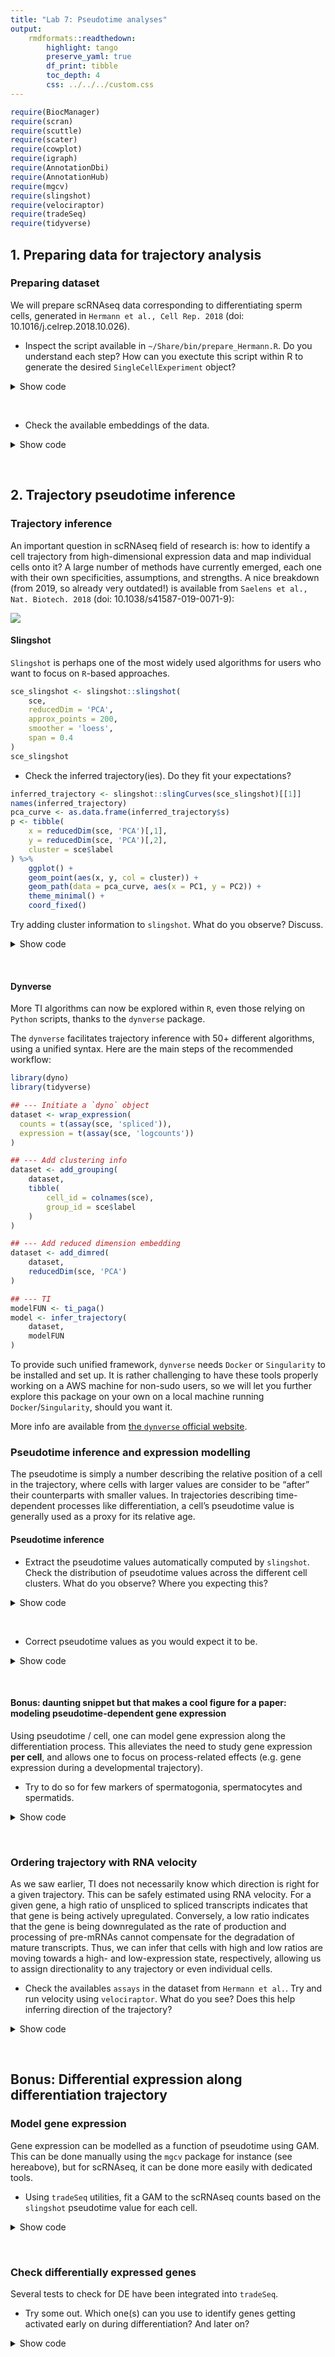 ```yaml
---
title: "Lab 7: Pseudotime analyses"
output: 
    rmdformats::readthedown: 
        highlight: tango
        preserve_yaml: true
        df_print: tibble
        toc_depth: 4
        css: ../../../custom.css
---
```


```r
require(BiocManager)
require(scran)
require(scuttle)
require(scater)
require(cowplot)
require(igraph)
require(AnnotationDbi)
require(AnnotationHub)
require(mgcv)
require(slingshot)
require(velociraptor)
require(tradeSeq)
require(tidyverse)
```

## 1. Preparing data for trajectory analysis

### Preparing dataset 

We will prepare scRNAseq data corresponding to differentiating sperm cells, 
generated in `Hermann et al., Cell Rep. 2018` (doi: 10.1016/j.celrep.2018.10.026). 

- Inspect the script available in `~/Share/bin/prepare_Hermann.R`. Do you understand each step? How can you exectute this script within R to generate the desired `SingleCellExperiment` object?

<details><summary>Show code</summary><p>
```r
source("~/Share/bin/prepare_Hermann.R")
sce
```
</p></details><br>

- Check the available embeddings of the data.

<details><summary>Show code</summary><p>
```r
reducedDims(sce)
require(patchwork)
p<- scater::plotReducedDim(sce, 'PCA', colour_by = 'label') + ggtitle('PCA') + 
    scater::plotReducedDim(sce, 'DiffusionMap', colour_by = 'label') + ggtitle('DiffusionMap')
```
</p></details><br>

## 2. Trajectory pseudotime inference 

### Trajectory inference 

An important question in scRNAseq field of research is: how to identify a cell trajectory 
from high-dimensional expression data and map individual cells onto it? 
A large number of methods have currently emerged, each one with their own specificities, assumptions, and strengths. 
A nice breakdown (from 2019, so already very outdated!) is available from 
`Saelens et al., Nat. Biotech. 2018` (doi: 10.1038/s41587-019-0071-9): 

![](.img/2021-06-01-11-29-36.png)

#### Slingshot 

`Slingshot` is perhaps one of the most widely used algorithms for users who want to focus on `R`-based approaches. 

```r
sce_slingshot <- slingshot::slingshot(
    sce, 
    reducedDim = 'PCA', 
    approx_points = 200, 
    smoother = 'loess', 
    span = 0.4
)
sce_slingshot
```

- Check the inferred trajectory(ies). Do they fit your expectations? 

```r
inferred_trajectory <- slingshot::slingCurves(sce_slingshot)[[1]]
names(inferred_trajectory)
pca_curve <- as.data.frame(inferred_trajectory$s)
p <- tibble(
    x = reducedDim(sce, 'PCA')[,1], 
    y = reducedDim(sce, 'PCA')[,2], 
    cluster = sce$label
) %>% 
    ggplot() + 
    geom_point(aes(x, y, col = cluster)) + 
    geom_path(data = pca_curve, aes(x = PC1, y = PC2)) + 
    theme_minimal() + 
    coord_fixed()
```

Try adding cluster information to `slingshot`. What do you observe? Discuss. 

<details><summary>Show code</summary><p>
```r
sce_slingshot <- slingshot::slingshot(
    sce, 
    reducedDim = 'PCA', 
    clusterLabels = sce$label, 
    approx_points = 200, 
    smoother = 'loess', 
    span = 0.4
)
pca_curve <- as.data.frame(slingshot::slingCurves(sce_slingshot)[[1]]$s)
p <- tibble(
    x = reducedDim(sce, 'PCA')[,1], 
    y = reducedDim(sce, 'PCA')[,2], 
    cluster = sce$label
) %>% 
    ggplot() + 
    geom_point(aes(x, y, col = cluster)) + 
    geom_path(data = pca_curve, aes(x = PC1, y = PC2)) + 
    theme_minimal() + 
    coord_fixed()
```
</p></details><br>

#### Dynverse 

More TI algorithms can now be explored within `R`, even those relying on `Python` scripts, 
thanks to the `dynverse` package. 

The `dynverse` facilitates trajectory inference with 50+ different algorithms, using a unified syntax. 
Here are the main steps of the recommended workflow: 

```r
library(dyno)
library(tidyverse)

## --- Initiate a `dyno` object
dataset <- wrap_expression(
  counts = t(assay(sce, 'spliced')), 
  expression = t(assay(sce, 'logcounts'))
)

## --- Add clustering info 
dataset <- add_grouping(
    dataset,
    tibble(
        cell_id = colnames(sce), 
        group_id = sce$label
    )
)

## --- Add reduced dimension embedding
dataset <- add_dimred(
    dataset,
    reducedDim(sce, 'PCA')
)

## --- TI
modelFUN <- ti_paga()
model <- infer_trajectory(
    dataset, 
    modelFUN
)
```

To provide such unified framework, `dynverse` needs `Docker` or `Singularity` to be installed and set up. 
It is rather challenging to have these tools properly working on a AWS machine for non-sudo users, so we will let you further explore
this package on your own on a local machine running `Docker`/`Singularity`, should you want it.  

More info are available from [the `dynverse` official website](https://dynverse.org/users/). 

### Pseudotime inference and expression modelling

The pseudotime is simply a number describing the relative position of a cell in the trajectory, 
where cells with larger values are consider to be “after” their counterparts with smaller values.
In trajectories describing time-dependent processes like differentiation, a cell’s pseudotime value 
is generally used as a proxy for its relative age. 

#### Pseudotime inference

- Extract the pseudotime values automatically computed by `slingshot`. Check the distribution of pseudotime values across the different cell clusters. What do you observe? Where you expecting this? 

<details><summary>Show code</summary><p>
```r
sce$pseudotime <- slingshot::slingPseudotime(sce_slingshot)[, 'Lineage1']
p <- tibble(
    cluster = sce$label, 
    pseudotime = sce$pseudotime
) %>% 
    ggplot(aes(x = cluster, y = pseudotime, fill = cluster)) + 
    geom_violin(scale = 'width') + 
    geom_boxplot(outlier.shape = NULL, width = 0.1, fill = 'white') + 
    theme(axis.text.x = element_text(angle = 45, hjust = 1, vjust = 1))
```
</p></details><br>

- Correct pseudotime values as you would expect it to be. 

<details><summary>Show code</summary><p>
```r
sce$pseudotime <- scales::rescale((-1 * slingshot::slingPseudotime(sce_slingshot)[, 'Lineage1']), c(0, 1))
```
</p></details><br>

#### Bonus: daunting snippet but that makes a cool figure for a paper: modeling pseudotime-dependent gene expression

Using pseudotime / cell, one can model gene expression along the differentiation process. 
This alleviates the need to study gene expression **per cell**, and allows one to focus 
on process-related effects (e.g. gene expression during a developmental trajectory). 

- Try to do so for few markers of spermatogonia, spermatocytes and spermatids.

<details><summary>Show code</summary><p>
```r
genes <- c(
    'Id4', 'Sycp3', 'Dmc1', 
    'Acr', 'Prm1', 'Pgk2'
)
fitExprs <- logcounts(sce[genes, ]) %>% # -------------------------------------- Get norm. counts for genes of interest
    as.matrix() %>%
    t() %>%
    as_tibble() %>% 
    mutate(  # ----------------------------------------------------------------- Add information for each cell
        cellID = colnames(sce), 
        cluster = sce$label, 
        pseudotime = sce$pseudotime
    ) %>% 
    pivot_longer(contains(genes), names_to = 'gene', values_to = 'obs_expr') %>% # - Pivot in "long" tidy format 
    mutate(gene = factor(gene, genes)) %>%
    group_by(gene) %>% # ------------------------------------------------------- Group rows by genes
    nest(.key = 'data') %>% # -------------------------------------------------- For each gene, extract the subtable into a column named data
    mutate(
        lmModel = map(data, ~stats::lm(obs_expr ~ pseudotime, data = .)), 
        lmFitted_expr = map(lmModel, predict), # ------------------------------- For each gene, fit the expression values ~ pseudotime with a linear model
        loessModel = map(data, ~stats::loess(obs_expr ~ pseudotime, data = .)), 
        loessFitted_expr = map(loessModel, predict), # ------------------------- For each gene, fit the expression values ~ pseudotime with a loess
        gamModel = map(data, ~mgcv::gam(obs_expr ~ s(pseudotime, bs = "cs"), data = .)), 
        gamFitted_expr = map(gamModel, predict) # ------------------------------ For each gene, fit the expression values ~ pseudotime with a GAM
    ) %>% 
    dplyr::select(-ends_with('Model')) %>%
    unnest(c(data, ends_with('_expr'))) # -------------------------------------- Unnest all the modelled expressions
p <- ggplot(fitExprs) + 
    geom_point(aes(x = pseudotime, y = obs_expr, col = cluster), alpha = 0.5) + 
    geom_line(aes(x = pseudotime, y = gamFitted_expr), col = 'white', size = 2, alpha = 0.5) + 
    geom_line(aes(x = pseudotime, y = gamFitted_expr), col = '#af2d0c', size = 1) +
    theme_minimal() + 
    facet_wrap(~gene) + 
    labs(y = 'logcounts') + 
    ggtitle('Fitted models of pseudotime-dependent gene expression')
```
</p></details><br>

### Ordering trajectory with RNA velocity

As we saw earlier, TI does not necessarily know which direction is right for a given trajectory. 
This can be safely estimated using RNA velocity. For a given gene, a high ratio of unspliced 
to spliced transcripts indicates that that gene is being actively upregulated. Conversely, a low ratio indicates that 
the gene is being downregulated as the rate of production and processing of pre-mRNAs cannot compensate for the degradation of mature transcripts. 
Thus, we can infer that cells with high and low ratios are moving towards a high- and low-expression state, respectively, 
allowing us to assign directionality to any trajectory or even individual cells.

- Check the availables `assays` in the dataset from `Hermann et al.`. Try and run velocity using `velociraptor`. What do you see? Does this help inferring direction of the trajectory? 

<details><summary>Show code</summary><p>
```r
assays(sce)
velo_out <- velociraptor::scvelo(
    sce, 
    assay.X = "spliced", 
    subset.row = rowData(sce)$isHVG, 
    use.dimred = "PCA", 
    mode = 'dynamic'
)
embedded_velo <- velociraptor::embedVelocity(reducedDim(sce, "PCA"), velo_out)
grid.df <- velociraptor::gridVectors(reducedDim(sce, "PCA"), embedded_velo, resolution = 30)
p <- scater::plotReducedDim(sce, 'PCA', colour_by = "label", point_alpha = 0.5) +
    geom_segment(
        data = grid.df, 
        mapping = aes(x = start.PC1, y = start.PC2, xend = end.PC1, yend = end.PC2), 
        arrow = arrow(length = unit(0.05, "inches"), type = "closed")
    )
```
</p></details><br>

## Bonus: Differential expression along differentiation trajectory

### Model gene expression 

Gene expression can be modelled as a function of pseudotime using GAM. 
This can be done manually using the `mgcv` package for instance (see hereabove), but for scRNAseq, 
it can be done more easily with dedicated tools. 

- Using `tradeSeq` utilities, fit a GAM to the scRNAseq counts based on 
the `slingshot` pseudotime value for each cell. 

<details><summary>Show code</summary><p>
```r
sce_fit <- tradeSeq::fitGAM(
    assay(sce, 'spliced'),
    pseudotime = sce$pseudotime,
    cellWeights = matrix(rep(1, ncol(sce))),
    genes = which(rowData(sce)$isHVG),
    nknots = 8,
    verbose = TRUE,
    parallel = FALSE
)
```
</p></details><br>

### Check differentially expressed genes

Several tests to check for DE have been integrated into `tradeSeq`. 

- Try some out. Which one(s) can you use to identify genes getting activated early on during differentiation? And later on? 

<details><summary>Show code</summary><p>
```r
sce_test <- tradeSeq::associationTest(
    sce_fit,
    l2fc = 1
)
res <- sce_test %>% drop_na() %>% arrange(desc(meanLogFC)) %>% head(16)
p <- scater::plotReducedDim(
    sce, 
    'DiffusionMap',
    colour_by = rownames(res)[1], 
    point_alpha = 0.3
)
```

## Acknowledgements 

This exercise was adapted from Chapt. 18 of [Orchestrating Single-Cell Analysis with Bioconductor](https://bioconductor.org/books/release/OSCA/). 

## Session info 

```r
devtools::session_info()
```
